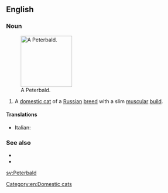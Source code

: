 ==English==

===Noun===
{{en-noun}}
[[File:Tamila the lilac tabby Peterbald cat.jpg|thumb|right|140px|A Peterbald.]]
# A [[domestic cat]] of a [[Russian]] [[breed]] with a slim [[muscular]] [[build]].

====Translations====
{{checktrans-top}}
* Italian: {{t-check|it|gatto Peterbald}}
{{trans-mid}}
{{trans-bottom}}

===See also===
* {{pedia|Peterbald}}
* {{commonslite|Category:Peterbald}}

[[Category:en:Domestic cats]]

[[sv:Peterbald]]
